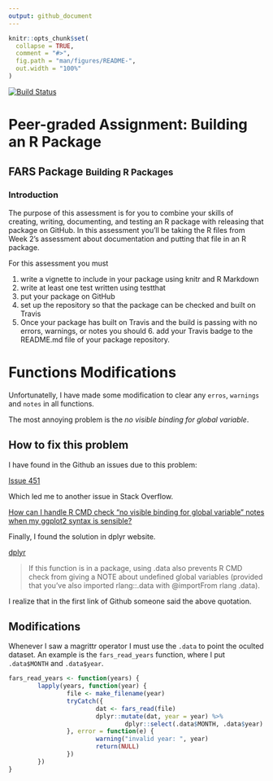 ```yaml
---
output: github_document
---
```


<!-- README.md is generated from README.Rmd. Please edit that file -->

```r
knitr::opts_chunk$set(
  collapse = TRUE,
  comment = "#>",
  fig.path = "man/figures/README-",
  out.width = "100%"
)
```

[![Build Status](https://travis-ci.org/AndersonUyekita/JHU_Building_R_Packages.svg?branch=master)](https://travis-ci.org/AndersonUyekita/JHU_Building_R_Packages)

# Peer-graded Assignment: Building an R Package

## FARS Package <small>Building R Packages</small>

### Introduction

The purpose of this assessment is for you to combine your skills of creating, writing, documenting, and testing an R package with releasing that package on GitHub. In this assessment you'll be taking the R files from Week 2's assessment about documentation and putting that file in an R package.

For this assessment you must

1. write a vignette to include in your package using knitr and R Markdown
2. write at least one test written using testthat
3. put your package on GitHub
4. set up the repository so that the package can be checked and built on Travis
5. Once your package has built on Travis and the build is passing with no errors, warnings, or notes you should 6. add your Travis badge to the README.md file of your package repository.

# Functions Modifications

Unfortunatelly, I have made some modification to clear any `erros`, `warnings` and `notes` in all functions.

The most annoying problem is the *no visible binding for global variable*.

## How to fix this problem

I have found in the Github an issues due to this problem:

<a href="https://github.com/STAT545-UBC/Discussion/issues/451" taget="_blank">Issue 451</a>

Which led me to another issue in Stack Overflow.

<a href="https://stackoverflow.com/questions/9439256/how-can-i-handle-r-cmd-check-no-visible-binding-for-global-variable-notes-when" target="_blank">How can I handle R CMD check “no visible binding for global variable” notes when my ggplot2 syntax is sensible?</a>

Finally, I found the solution in dplyr website.

<a href="https://dplyr.tidyverse.org/articles/programming.html#different-data-sets">dplyr</a>

> If this function is in a package, using .data also prevents R CMD check from giving a NOTE about undefined global variables (provided that you’ve also imported rlang::.data with @importFrom rlang .data).

I realize that in the first link of Github someone said the above quotation.

## Modifications

Whenever I saw a magrittr operator I must use the `.data` to point the oculted dataset. An example is the `fars_read_years` function, where I put `.data$MONTH` and `.data$year`.

```r
fars_read_years <- function(years) {
        lapply(years, function(year) {
                file <- make_filename(year)
                tryCatch({
                        dat <- fars_read(file)
                        dplyr::mutate(dat, year = year) %>%
                                dplyr::select(.data$MONTH, .data$year)
                }, error = function(e) {
                        warning("invalid year: ", year)
                        return(NULL)
                })
        })
}
```


